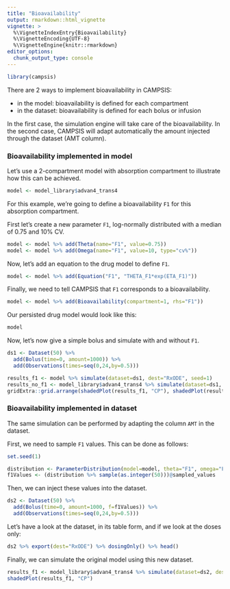 ```yaml
---
title: "Bioavailability"
output: rmarkdown::html_vignette
vignette: >
  %\VignetteIndexEntry{Bioavailability}
  %\VignetteEncoding{UTF-8}
  %\VignetteEngine{knitr::rmarkdown}
editor_options: 
  chunk_output_type: console
---
```


```r
library(campsis)
```

There are 2 ways to implement bioavailability in CAMPSIS:

* in the model: bioavailability is defined for each compartment
* in the dataset: bioavailability is defined for each bolus or infusion

In the first case, the simulation engine will take care of the bioavailability.
In the second case, CAMPSIS will adapt automatically the amount injected through the dataset (AMT column).

### Bioavailability implemented in model

Let's use a 2-compartment model with absorption compartment to illustrate how this can be achieved.

```r
model <- model_library$advan4_trans4
```

For this example, we're going to define a bioavailability `F1` for this absorption compartment.

First let's create a new parameter `F1`, log-normally distributed with a median of 0.75 and 10% CV.

```r
model <- model %>% add(Theta(name="F1", value=0.75))
model <- model %>% add(Omega(name="F1", value=10, type="cv%"))
```

Now, let's add an equation to the drug model to define `F1`.
```r
model <- model %>% add(Equation("F1", "THETA_F1*exp(ETA_F1)"))
```

Finally, we need to tell CAMPSIS that `F1` corresponds to a bioavailability.

```r
model <- model %>% add(Bioavailability(compartment=1, rhs="F1"))
```

Our persisted drug model would look like this:

```r
model
```

Now, let's now give a simple bolus and simulate with and without `F1`.

```r
ds1 <- Dataset(50) %>%
  add(Bolus(time=0, amount=1000)) %>%
  add(Observations(times=seq(0,24,by=0.5)))
```


```r
results_f1 <- model %>% simulate(dataset=ds1, dest="RxODE", seed=1)
results_no_f1 <- model_library$advan4_trans4 %>% simulate(dataset=ds1, dest="RxODE", seed=1)
gridExtra::grid.arrange(shadedPlot(results_f1, "CP"), shadedPlot(results_no_f1, "CP"), nrow=1)
```

### Bioavailability implemented in dataset

The same simulation can be performed by adapting the column `AMT` in the dataset.

First, we need to sample `F1` values. This can be done as follows:

```r
set.seed(1)
```

```r
distribution <- ParameterDistribution(model=model, theta="F1", omega="F1")
f1Values <- (distribution %>% sample(as.integer(50)))@sampled_values
```

Then, we can inject these values into the dataset.

```r
ds2 <- Dataset(50) %>%
  add(Bolus(time=0, amount=1000, f=f1Values)) %>%
  add(Observations(times=seq(0,24,by=0.5)))
```

Let's have a look at the dataset, in its table form, and if we look at the doses only:

```r
ds2 %>% export(dest="RxODE") %>% dosingOnly() %>% head()
```

Finally, we can simulate the original model using this new dataset.

```r
results_f1 <- model_library$advan4_trans4 %>% simulate(dataset=ds2, dest="RxODE", seed=1)
shadedPlot(results_f1, "CP")
```
